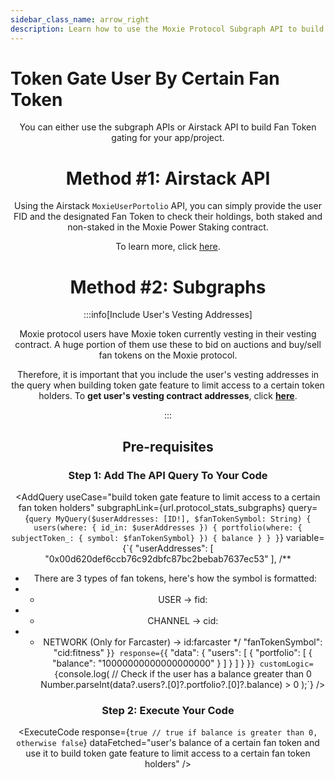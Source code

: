 ```yaml
---
sidebar_class_name: arrow_right
description: Learn how to use the Moxie Protocol Subgraph API to build token gate feature to limit access to a certain fan token holders.
---
```



# Token Gate User By Certain Fan Token

<Header
  useCase="build token gate feature to limit access to a certain fan token holders"
  apiName="Moxie Protocol Subgraph"
/>

You can either use the subgraph APIs or Airstack API to build Fan Token gating for your app/project.

# Method #1: Airstack API

Using the Airstack `MoxieUserPortolio` API, you can simply provide the user FID and the designated Fan Token to check their holdings, both staked and non-staked in the Moxie Power Staking contract.

To learn more, click [here](https://docs.airstack.xyz/airstack-docs-and-faqs/moxie/moxie-fan-token-balances#check-if-certain-user-hold-certain-fan-token).

# Method #2: Subgraphs

:::info[Include User's Vesting Addresses]

Moxie protocol users have Moxie token currently vesting in their vesting contract. A huge portion of them use these to bid on auctions and buy/sell fan tokens on the Moxie protocol.

Therefore, it is important that you include the user's vesting addresses in the query when building token gate feature to limit access to a certain token holders. To **get user's vesting contract addresses**, click [**here**](../vesting/01-get-users-vesting-contract-addresses.mdx).

:::

## Pre-requisites

<Prerequisites apiName="Moxie Protocol Subgraph" />

### Step 1: Add The API Query To Your Code

<AddQuery
  useCase="build token gate feature to limit access to a certain fan token holders"
  subgraphLink={url.protocol_stats_subgraphs}
  query={`query MyQuery($userAddresses: [ID!], $fanTokenSymbol: String) {
  users(where: { id_in: $userAddresses }) {
    portfolio(where: { subjectToken_: { symbol: $fanTokenSymbol} }) {
      balance
    }
  }
}`}
  variable={`{
  "userAddresses": [
    "0x00d620def6ccb76c92dbfc87bc2bebab7637ec53"
  ],
  /**
   * There are 3 types of fan tokens, here's how the symbol is formatted:
   * - USER -> fid:<fid>
   * - CHANNEL -> cid:<channel-id>
   * - NETWORK (Only for Farcaster) -> id:farcaster
   */
  "fanTokenSymbol": "cid:fitness"
}`}
  response={`{
  "data": {
    "users": [
      {
        "portfolio": [
          {
            "balance": "10000000000000000000"
          }
        ]
      }
    ]
  }
}`}
  customLogic={`console.log(
    // Check if the user has a balance greater than 0
    Number.parseInt(data?.users?.[0]?.portfolio?.[0]?.balance) > 0
  );`}
/>

### Step 2: Execute Your Code

<ExecuteCode
  response={`true // true if balance is greater than 0, otherwise false`}
  dataFetched="user's balance of a certain fan token and use it to build token gate feature to limit access to a certain fan token holders"
/>

<DeveloperSupport />
